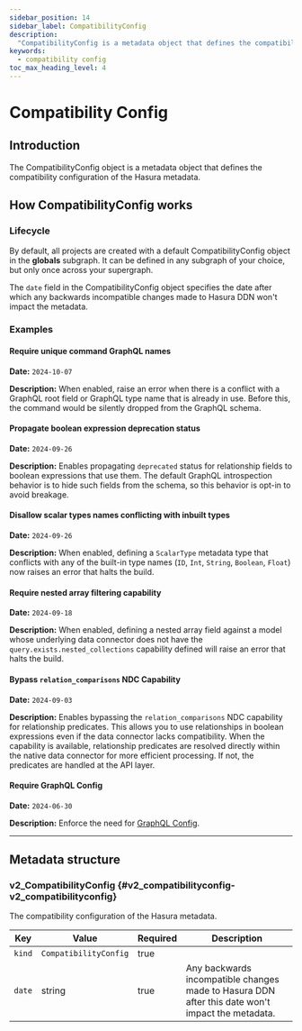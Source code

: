 ```yaml
---
sidebar_position: 14
sidebar_label: CompatibilityConfig
description:
  "CompatibilityConfig is a metadata object that defines the compatibility configuration of the Hasura metadata."
keywords:
  - compatibility config
toc_max_heading_level: 4
---
```


# Compatibility Config

## Introduction

The CompatibilityConfig object is a metadata object that defines the compatibility configuration of the Hasura metadata.

## How CompatibilityConfig works

### Lifecycle

By default, all projects are created with a default CompatibilityConfig object in the **globals** subgraph. It can be
defined in any subgraph of your choice, but only once across your supergraph.

The `date` field in the CompatibilityConfig object specifies the date after which any backwards incompatible changes
made to Hasura DDN won't impact the metadata.

### Examples

#### Require unique command GraphQL names

**Date:** `2024-10-07`

**Description:** When enabled, raise an error when there is a conflict with a GraphQL 
root field or GraphQL type name that is already in use. Before this, the command would 
be silently dropped from the GraphQL schema.

#### Propagate boolean expression deprecation status

**Date:** `2024-09-26`

**Description:** Enables propagating `deprecated` status for relationship
fields to boolean expressions that use them. The default GraphQL introspection
behavior is to hide such fields from the schema, so this behavior is opt-in
to avoid breakage.

#### Disallow scalar types names conflicting with inbuilt types

**Date:** `2024-09-26`

**Description:** When enabled, defining a `ScalarType` metadata type that
conflicts with any of the built-in type names (`ID`, `Int`, `String`,
`Boolean`, `Float`) now raises an error that halts the build.

#### Require nested array filtering capability

**Date:** `2024-09-18`

**Description:** When enabled, defining a nested array field against a model
whose underlying data connector does not have the
`query.exists.nested_collections` capability defined will raise an error that
halts the build.

#### Bypass `relation_comparisons` NDC Capability

**Date:** `2024-09-03`

**Description:** Enables bypassing the `relation_comparisons` NDC capability for relationship predicates. This allows
you to use relationships in boolean expressions even if the data connector lacks compatibility. When the capability is
available, relationship predicates are resolved directly within the native data connector for more efficient processing.
If not, the predicates are handled at the API layer.

#### Require GraphQL Config

**Date:** `2024-06-30`

**Description:** Enforce the need for [GraphQL Config](supergraph-modeling/graphql-config.mdx).


---

## Metadata structure


### v2_CompatibilityConfig {#v2_compatibilityconfig-v2_compatibilityconfig}

The compatibility configuration of the Hasura metadata.

| Key | Value | Required | Description |
|-----|-----|-----|-----|
| `kind` | `CompatibilityConfig` | true |  |
| `date` | string | true | Any backwards incompatible changes made to Hasura DDN after this date won't impact the metadata. |
